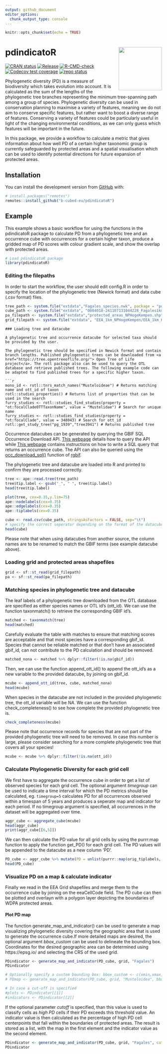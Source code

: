 ```yaml
---
output: github_document
editor_options: 
  chunk_output_type: console
---
```


<!-- README.md is generated from README.Rmd. Please edit that file -->

```r
knitr::opts_chunk$set(echo = TRUE)
```

# pdindicatoR <img src="man/figures/logo.png" align="right" height="139" alt="" />

<!-- badges: start -->

[![CRAN status](https://www.r-pkg.org/badges/version/pdindicatoR)](https://CRAN.R-project.org/package=pdindicatoR)
[![Release](https://img.shields.io/github/release/b-cubed-eu/pdindicatoR.svg)](https://github.com/b-cubed-eu/pdindicatoR/releases)
[![R-CMD-check](https://github.com/b-cubed-eu/pdindicatoR/actions/workflows/R-CMD-check.yaml/badge.svg)](https://github.com/b-cubed-eu/pdindicatoR/actions/workflows/R-CMD-check.yaml)
[![Codecov test coverage](https://codecov.io/gh/b-cubed-eu/pdindicatoR/graph/badge.svg)](https://app.codecov.io/gh/b-cubed-eu/pdindicatoR)
[![repo status](https://www.repostatus.org/badges/latest/wip.svg)](https://www.repostatus.org/#wip)

<!-- badges: end -->

Phylogenetic diversity (PD) is a measure of biodiversity which takes evolution into account. It is calculated as the sum of the lengths of the phylogenetic tree branches representing the minimum tree-spanning path among a group of species.
Phylogenetic diversity can be used in conservation planning to maximise a variety of features, meaning we do not aim to conserve specific features, but rather want to boost a diverse range of features. Conserving a variety of features could be particularly useful in light of the changing environmental conditions, as we can only guess which features will be important in the future.

In this package, we provide a workflow to calculate a metric that gives information about how well PD of a certain higher taxonomic group is currently safeguarded by protected areas and a spatial visualisation which can be used to identify potential directions for future expansion of protected areas.

## Installation

You can install the development version from [GitHub](https://github.com/) with:

``` r
# install.packages("remotes")
remotes::install_github("b-cubed-eu/pdindicatoR")
```

## Example

This example shows a basic workflow for using the functions in the pdindicatoR package to calculate PD from a phylogenetic tree and an occurrence cube with occurrences for a certain higher taxon, produce a gridded map of PD scores with colour gradient scale, and show the overlap with protected areas. 

```r
# Load pdindicatoR package
library(pdindicatoR)
```

### Editing the filepaths

In order to start the workflow, the user should edit config.R in order to specify the location of the phylogenetic tree (Newick format) and data cube (.csv format) files.

```r
tree_path <- system.file("extdata","Fagales_species.nwk", package = "pdindicatoR")
cube_path <- system.file("extdata", "0004018-241107131044228_Fagales1km.csv", package = "pdindicatoR")
pa_filepath <- system.file("extdata","protected_areas_NPHogeKempen.shp", package = "pdindicatoR")
grid_filepath <- system.file("extdata", "EEA_1km_NPHogeKempen/EEA_1km_HK.shp", package = "pdindicatoR")
```


```
### Loading tree and datacube

A phylogenetic tree and occurrence datacube for selected taxa should be provided by the user. 

The phylogenetic tree should be specified in Newick format and contain branch lengths. Published phylogenetic trees can be downloaded from <a href="https://tree.opentreeoflife.org/"> Open Tree of Life project</a>. The rotl package also can be used to query the OTL database and retrieve published trees. The following example code can be adapted to find published trees for a specific higher taxon.

```r
mono_id <- rotl::tnrs_match_names("Musteloideae") # Returns matching name and ott_id of taxon
rotl::studies_properties() # Returns list of properties that can be used in the search
furry_studies <- rotl::studies_find_studies(property = "ot:focalCladeOTTTaxonName", value = "Mustelidae") # Search for unique name
furry_studies <- rotl::studies_find_studies(property = "ot:focalClade", value = 348043) # Search for ott_id
rotl::get_study_tree("pg_1939","tree3941") # Returns published tree
```

Occurrence datacubes can be generated by querying the GBIF SQL Occurrence Download API. <a href="https://techdocs.gbif.org/en/data-use/api-sql-downloads">This webpage</a> details how to query the API while <a href="https://techdocs.gbif.org/en/data-use/data-cubes">This webpage</a> contains instructions on how to write a SQL query that returns an occurrence cube. The API can also be queried using the <a href="https://docs.ropensci.org/rgbif/reference/occ_download_sql.html">occ_download_sql()</a> function of <a href="https://docs.ropensci.org/rgbif/index.html">rgbif</a>.

The phylogenetic tree and datacube are loaded into R and printed to confirm they are processed correctly.

```r
tree <- ape::read.tree(tree_path)
tree$tip.label <- gsub("_", " ", tree$tip.label)
head(tree$tip.label)
```
```r
plot(tree, cex=0.35,y.lim=75)
ape::nodelabels(cex=0.35)
ape::edgelabels(cex=0.35)
ape::tiplabels(cex=0.35)
```
```r
cube <- read.csv(cube_path, stringsAsFactors = FALSE, sep="\t")
# specify the correct seperator depending on the format of the datacube - occurrence datacubes downloaded through the GBIF SQL API  are currently tab seperated (sep="\t")
head(cube)
```
Please note that when using datacubes from another source, the column names are to be renamed to match the GBIF terms (see example datacube above).

### Loading grid and protected areas shapefiles

```r
grid <- sf::st_read(grid_filepath)
pa <- sf::st_read(pa_filepath)
```

### Matching species in phylogenetic tree and datacube

The leaf labels of a phylogenetic tree downloaded from the OTL database are specified as either species names or OTL id's (ott_id). We can use the function taxonmatch() to retrieve the corresponding GBIF id's.

```r
matched <- taxonmatch(tree)
head(matched)
```

Carefully evaluate the table with matches to ensure that matching scores are acceptable and that most species have a corresponding gbif_id. Species that cannot be reliable matched or that don't have an associated gbif_id, can not contribute to the PD calculation and should be removed.

```r
matched_nona <- matched %>% dplyr::filter(!is.na(gbif_id))
```

Then, we can use the function append_ott_id() to append the ott_id's as a new variable to the provided datacube, by joining on gbif_id.

```r
mcube <- append_ott_id(tree, cube, matched_nona)
head(mcube)
```

When species in the datacube are not included in the provided phylogenetic tree, the ott_id variable will be *NA*. We can use the function check_completeness() to see how complete the provided phylogenetic tree is.
```r
check_completeness(mcube)
```

Please note that occurrence records for species that are not part of the provided phylogenetic tree will need to be removed. In case this number is large, please consider searching for a more complete phylogenetic tree that covers all your species!

```r
mcube <- mcube %>% dplyr::filter(!is.na(ott_id))
```


### Calculate Phylogenetic Diversity for each grid cell

We first have to aggregate the occurrence cube in order to get a list of observed species for each grid cell. The optional argument *timegroup* can be used to indicate a time interval for which the PD metrics should be calculated, eg. `timegroup=5` calculates PD for all occurrences observed within a timespan of 5 years and produces a seperate map and indicator for each period. If no timegroup argument is specified, all occurrences in the dataset will be aggregated over time.

```r
aggr_cube <- aggregate_cube(mcube)
head(aggr_cube)
print(aggr_cube[[6,5]])
```

We can then calculate the PD value for all grid cells by using the purrr:map function to apply the function get_PD() for each grid cell. The PD values will be appended to the datacube as a new column 'PD'.


```r
PD_cube <- aggr_cube %>% mutate(PD = unlist(purrr::map(orig_tiplabels, ~ get_pd(tree, unlist(.x)))))
head(PD_cube)
```


### Visualize PD on a map & calculate indicator

Finally we read in the EEA Grid shapefiles and merge them to the occurrence cube by joining on the eeaCellCode field. The PD cube can then be plotted and overlayn with a polygon layer depicting the boundaries of WDPA protected areas.


#### Plot PD map

The function generate_map_and_indicator() can be used to generate a map 
visualizing phylogenetic diversity covering the geographic area that is used to
generate the occurrence cube.If more detailed maps are desired, the optional 
argument *bbox_custom* can be used to delineate the bounding box. Coordinates 
for the desired geographic area can be determined using https://epsg.io/ and 
selecting the CRS of the used grid.


```r
PDindicator <- generate_map_and_indicator(PD_cube, grid, "Fagales")
PDindicator

# Optionally specify a custom bounding box: bbox_custom <- c(xmin,xmax,ymin,ymax)
# PDmap <- generate_map_and_indicator(PD_cube, grid, "Musteloidea", bbox_custom)

# In case a cut-off is specified
#plots <- PDindicator[[1]]
#indicators <- PDindicator[[2]]
```


If the optional parameter *cutoff* is specified, than this value is used to 
classify cells as *high PD* cells if their PD exceeds this threshold value. An 
indicator value is then calculated as the percentage of high PD cell 
centerpoints that fall within the boundaries of protected areas. The result is
stored as a list, with the map in the first element and the indicator value as 
the second element. 

```r
PDindicator <- generate_map_and_indicator(PD_cube, grid, "Fagales", cutoff=450)
PDindicator
```

